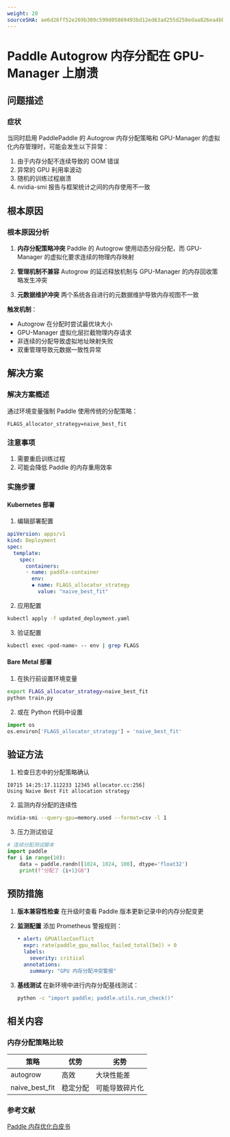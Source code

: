 ```yaml
---
weight: 20
sourceSHA: ae6d26ff52e269b309c599d05869493bd12ed63ad255d258edaa826ea4bbc092
---
```


# Paddle Autogrow 内存分配在 GPU-Manager 上崩溃

## 问题描述

### 症状

当同时启用 PaddlePaddle 的 Autogrow 内存分配策略和 GPU-Manager 的虚拟化内存管理时，可能会发生以下异常：

1. 由于内存分配不连续导致的 OOM 错误
2. 异常的 GPU 利用率波动
3. 随机的训练过程崩溃
4. nvidia-smi 报告与框架统计之间的内存使用不一致

## 根本原因

### 根本原因分析

1. **内存分配策略冲突**
   Paddle 的 Autogrow 使用动态分段分配，而 GPU-Manager 的虚拟化要求连续的物理内存映射

2. **管理机制不兼容**
   Autogrow 的延迟释放机制与 GPU-Manager 的内存回收策略发生冲突

3. **元数据维护冲突**
   两个系统各自进行的元数据维护导致内存视图不一致

**触发机制**：

- Autogrow 在分配时尝试最优块大小
- GPU-Manager 虚拟化层拦截物理内存请求
- 非连续的分配导致虚拟地址映射失败
- 双重管理导致元数据一致性异常

## 解决方案

### 解决方案概述

通过环境变量强制 Paddle 使用传统的分配策略：

```plaintext
FLAGS_allocator_strategy=naive_best_fit
```

### 注意事项

1. 需要重启训练过程
2. 可能会降低 Paddle 的内存重用效率

### 实施步骤

#### Kubernetes 部署

1. 编辑部署配置

```yaml
apiVersion: apps/v1
kind: Deployment
spec:
  template:
    spec:
      containers:
      ◦ name: paddle-container
        env:
        ▪ name: FLAGS_allocator_strategy
          value: "naive_best_fit"
```

2. 应用配置

```bash
kubectl apply -f updated_deployment.yaml
```

3. 验证配置

```bash
kubectl exec <pod-name> -- env | grep FLAGS
```

#### Bare Metal 部署

1. 在执行前设置环境变量

```bash
export FLAGS_allocator_strategy=naive_best_fit
python train.py
```

2. 或在 Python 代码中设置

```python
import os
os.environ['FLAGS_allocator_strategy'] = 'naive_best_fit'
```

## 验证方法

1. 检查日志中的分配策略确认

```plaintext
I0715 14:25:17.112233 12345 allocator.cc:256]
Using Naive Best Fit allocation strategy
```

2. 监测内存分配的连续性

```bash
nvidia-smi --query-gpu=memory.used --format=csv -l 1
```

3. 压力测试验证

```python
# 连续分配测试脚本
import paddle
for i in range(10):
    data = paddle.randn([1024, 1024, 100], dtype='float32')
    print(f"分配了 {i+1}GB")
```

## 预防措施

1. **版本兼容性检查**
   在升级时查看 Paddle 版本更新记录中的内存分配变更

2. **监测配置**
   添加 Prometheus 警报规则：
   ```yaml
   • alert: GPUAllocConflict
     expr: rate(paddle_gpu_malloc_failed_total[5m]) > 0
     labels:
       severity: critical
     annotations:
       summary: "GPU 内存分配冲突警报"
   ```

3. **基线测试**
   在新环境中进行内存分配基线测试：
   ```bash
   python -c "import paddle; paddle.utils.run_check()"
   ```

## 相关内容

### 内存分配策略比较

| 策略              | 优势              | 劣势                    |
| ----------------- | ----------------- | ----------------------- |
| autogrow          | 高效              | 大块性能差              |
| naive_best_fit    | 稳定分配          | 可能导致碎片化          |

### 参考文献

[Paddle 内存优化白皮书](https://www.paddlepaddle.org.cn/documentation/docs/en/guides/flags/memory_en.html)

